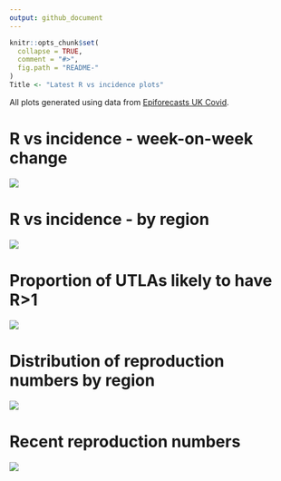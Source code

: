 ```yaml
---
output: github_document
---
```


<!-- README.md is generated from README.Rmd. Please edit that file -->

```r
knitr::opts_chunk$set(
  collapse = TRUE,
  comment = "#>",
  fig.path = "README-"
)
Title <- "Latest R vs incidence plots"
```

All plots generated using data from [Epiforecasts UK Covid](https://epiforecasts.io/covid/posts/national/united-kingdom/).

# R vs incidence - week-on-week change

![](figure/r_vs_inc_1w.png)

# R vs incidence - by region

![](figure/r_vs_inc_region.png)

# Proportion of UTLAs likely to have R>1

![](figure/latest_prop_gt1.png)

# Distribution of reproduction numbers by region

![](figure/R_ranking.png)

# Recent reproduction numbers

![](figure/recent_R.png)

